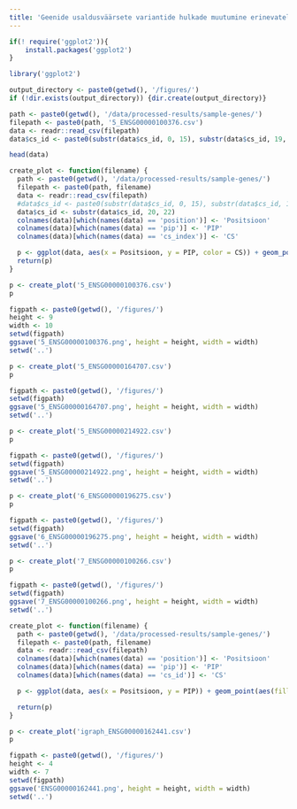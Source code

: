 ```yaml
---
title: 'Geenide usaldusväärsete variantide hulkade muutumine erinevatel valimisuurustel'
---
```


```r
if(! require('ggplot2')){
    install.packages('ggplot2')
}

library('ggplot2')
```

```r
output_directory <- paste0(getwd(), '/figures/')
if (!dir.exists(output_directory)) {dir.create(output_directory)}
```

```r
path <- paste0(getwd(), '/data/processed-results/sample-genes/')
filepath <- paste0(path, '5_ENSG00000100376.csv')
data <- readr::read_csv(filepath)
data$cs_id <- paste0(substr(data$cs_id, 0, 15), substr(data$cs_id, 19, 22))

head(data)
```

```r
create_plot <- function(filename) {
  path <- paste0(getwd(), '/data/processed-results/sample-genes/')
  filepath <- paste0(path, filename)
  data <- readr::read_csv(filepath)
  #data$cs_id <- paste0(substr(data$cs_id, 0, 15), substr(data$cs_id, 19, 22))
  data$cs_id <- substr(data$cs_id, 20, 22)
  colnames(data)[which(names(data) == 'position')] <- 'Positsioon'
  colnames(data)[which(names(data) == 'pip')] <- 'PIP'
  colnames(data)[which(names(data) == 'cs_index')] <- 'CS'

  p <- ggplot(data, aes(x = Positsioon, y = PIP, color = CS)) + geom_point() + facet_grid(cs_id~1) 
  return(p)
}
```

```r
p <- create_plot('5_ENSG00000100376.csv')
p
```

```r
figpath <- paste0(getwd(), '/figures/')
height <- 9
width <- 10
setwd(figpath)
ggsave('5_ENSG00000100376.png', height = height, width = width)
setwd('..')
```

```r
p <- create_plot('5_ENSG00000164707.csv')
p
```

```r
figpath <- paste0(getwd(), '/figures/')
setwd(figpath)
ggsave('5_ENSG00000164707.png', height = height, width = width)
setwd('..')
```

```r
p <- create_plot('5_ENSG00000214922.csv')
p
```

```r
figpath <- paste0(getwd(), '/figures/')
setwd(figpath)
ggsave('5_ENSG00000214922.png', height = height, width = width)
setwd('..')
```

```r
p <- create_plot('6_ENSG00000196275.csv')
p
```

```r
figpath <- paste0(getwd(), '/figures/')
setwd(figpath)
ggsave('6_ENSG00000196275.png', height = height, width = width)
setwd('..')
```

```r
p <- create_plot('7_ENSG00000100266.csv')
p
```

```r
figpath <- paste0(getwd(), '/figures/')
setwd(figpath)
ggsave('7_ENSG00000100266.png', height = height, width = width)
setwd('..')
```

```r
create_plot <- function(filename) {
  path <- paste0(getwd(), '/data/processed-results/sample-genes/')
  filepath <- paste0(path, filename)
  data <- readr::read_csv(filepath)
  colnames(data)[which(names(data) == 'position')] <- 'Positsioon'
  colnames(data)[which(names(data) == 'pip')] <- 'PIP'
  colnames(data)[which(names(data) == 'cs_id')] <- 'CS'

  p <- ggplot(data, aes(x = Positsioon, y = PIP)) + geom_point(aes(fill = as.factor(CS)), size=4, color = 'black', pch=21) + theme_bw() + scale_fill_manual(values = c('#4f94cd', '#857aab', '#c95356', '#5f9e6e', '#d97b45')) + theme(legend.title=element_blank(), legend.position="top", panel.border = element_blank(), panel.grid.major = element_blank(), panel.grid.minor = element_blank(), axis.line = element_line(colour = "black"), axis.text.x = element_text(size=8), axis.text.y = element_text(size=8))

  return(p)
}
```

```r
p <- create_plot('igraph_ENSG00000162441.csv')
p
```

```r
figpath <- paste0(getwd(), '/figures/')
height <- 4
width <- 7
setwd(figpath)
ggsave('ENSG00000162441.png', height = height, width = width)
setwd('..')
```
